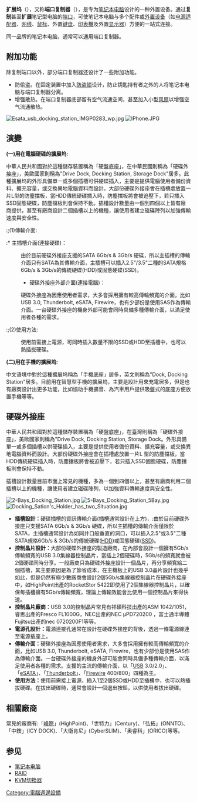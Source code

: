 {{unreferenced|time=2019-12-18T15:23:56+00:00}}
{{Original research|time=2021-08-02}}
{{noteTA
|G1=IT
|1=zh-cn:坞;zh-tw:埠;
}}
{{各地中文名
 | 名詞 = 擴充埠<!-- 相關名詞，填一個即可，將隨條目語言變種進行字詞轉換 -->
 | 圖像 = <!-- 圖檔名稱（省略File:字頭） -->
 | 說明 = -<!-- 圖檔說明，將隨條目語言變種進行字詞轉換 -->
 | 臺灣 = 擴充埠<!-- 若不填寫香港一項，則標籤顯示為港臺 -->
 | 香港 = 
 | 中國 = 扩展坞
}}
'''扩展坞'''（{{lang|en|Docking station}}），又称'''端口复制器'''（{{lang|en|Port Replicator}}），是专为[[笔记本电脑|笔记本电脑]]设计的一种外置设备。通过'''复制'''甚至'''扩展'''笔记型电脑的[[端口|端口]]，可使笔记本电脑与多个配件或[[外置设备|外置设备]]（如[[电源适配器|电源适配器]]、[[网线|网线]]、[[鼠标|鼠标]]、外置[[键盘|键盘]]、[[印表機|印表機]]及外置[[显示器|显示器]]）方便的一站式连接。

同一品牌的笔记本电脑，通常可以通用端口复制器。

== 附加功能 ==
除复制端口以外，部分端口复制器还设计了一些附加功能。
*防偷盗。在固定装置中加入[[防盗锁|防盗锁]]设计，防止钥匙持有者之外的人将笔记本电脑与端口复制器分离。
*增强散热。在端口复制器底部留有空气流通空间，甚至加入小型[[风扇|风扇]]以增强空气流通散热。

[[File:Esata_usb_docking_station_IMGP0283_wp.jpg|thumb]]
[[File:IPhone.JPG|thumb]]

== 演變 ==
'''(一)用在電腦硬碟的擴展坞:'''

中華人民共和國對於這種儲存裝置稱為「硬盤底座」，在中華民國則稱為「硬碟外接座」，美歐國家則稱為"Drive Dock, Docking Station, Storage Dock"居多。此種擴展坞的外形具備單一或多個插槽可供硬碟插入，主要是提供電腦使用者備份資料、擴充容量，或交換異地電腦資料而設計。大部份硬碟外接座會在插槽處放置一片L型的防塵擋板，當HDD傳統硬碟插入時，防塵擋板將會被迫壓下，若只插入SSD固態硬碟，防塵擋板則會保持不動。插槽設計數量由一個到四個以上皆有廠商提供，甚至有廠商設計二個插槽以上的機種，讓使用者建立磁碟陣列以加強傳輸速度與安全性。

:;(1)傳輸介面:
:* 主插槽介面(連接硬碟)：
:由於目前硬碟外接座支援的SATA 6Gb/s & 3Gb/s 硬碟，所以主插槽的傳輸介面只有SATA為其傳輸介面，主插槽可以插入2.5"/3.5"二種的SATA規格6Gb/s & 3Gb/s的傳統硬碟(HDD)或固態硬碟(SSD)。
:* 硬碟外接座外部介面(連接電腦)：
:硬碟外接座為因應使用者需求，大多會採用擁有較高傳輸頻寬的介面，比如USB 3.0, Thunderbolt, eSATA, Firewire，也有少部份是使用SAS作為傳輸介面。一台硬碟外接座的機身外部可能會同時具備多種傳輸介面，以滿足使用者各種的需求。

:;(2)使用方法:
:使用前需接上電源，可同時插入數量不限的SSD或HDD至插槽中，也可以熱插拔硬碟。

'''(二)用在手機的擴展坞:'''

中文语境中對於這種擴展坞稱為「手機底座」居多，英文則稱為"Dock, Docking Station"居多。目前用在智慧型手機的擴展坞，主要是設計用來充電居多，但是也有廠商設計出更多功能，比如協助手機擴音、為汽車用戶提供吸盤式的底座方便放置手機等等。

== 硬碟外接座 ==
中華人民共和國對於這種儲存裝置稱為「硬盤底座」，在臺灣則稱為「硬碟外接座」，美歐國家則稱為"Drive Dock, Docking Station, Storage Dock。外形具備單一或多個插槽以供硬碟插入，主要是提供使用者備份資料、擴充容量，或交換異地電腦資料而設計。大部份硬碟外接座會在插槽處放置一片L 型的防塵擋板，當HDD傳統硬碟插入時，防塵擋板將會被迫壓下，若只插入SSD固態硬碟，防塵擋板則會保持不動。

插槽設計數量目前市面上常見的機種，多為一個到四個以上，甚至有廠商利用二個插槽以上的機種，讓使用者建立磁碟陣列，以加強資料傳輸速度與安全性。

[[File:2-Bays_Docking_Station.jpg|thumb]]
[[File:5-Bays_Docking_Station_5Bay.jpg|thumb]]
[[File:Docking_Sation's_Holder_has_two_Situation.jpg|thumb]]

* '''插槽設計：'''硬碟插槽的資訊傳輸介面(插槽通常設計在上方)，:由於目前硬碟外接座只支援SATA 6Gb/s & 3Gb/s 硬碟，所以主插槽的傳輸介面僅限於SATA，主插槽通常設計為如同井口般垂直的洞口，可以插入2.5"或3.5"二種SATA規格6Gb/s & 3Gb/s的傳統硬碟([[HDD|HDD]])或固態硬碟([[固态硬盘|SSD]])。
* '''控制晶片設計：'''大部份硬碟外接座的製造廠商，在內部會設計一個擁有5Gb/s傳輸頻寬的USB 3.0集線器控制晶片，當插上2個硬碟時，5Gb/s的頻寬就會被2個硬碟同時分享。一般廠商只為硬碟外接座設計一個晶片，再分享頻寬給二個插槽，其主要原因是為了節省成本，在主機板上的USB 3.0晶片設計也幾乎如此，但是仍然有極少數廠商會設計2個5Gb/s集線器控制晶片在硬碟外接座中，如HighPoint出產的RocketStor 5422即使用了2個集線器控制晶片，以確保每插槽擁有5Gb/s傳輸頻寬，理論上傳輸效能會比使用一個控制晶片來得快速。
* '''控制晶片廠商：'''USB 3.0的控制晶片常見有祥碩科技出產的ASM 1042/1051，睿思出產的Fresco FL1000G，NEC出產的NEC μPD720200 ，富士通半導體Fujitsu出產的nec 0720200F1等等。
* '''電源孔設計：'''電源連接孔通常在設計在硬碟外接座的背後，透過一條電源線連至電源插座上。
*'''傳輸介面：'''硬碟外接座為因應使用者需求，大多會採用擁有較高傳輸頻寬的介面，比如USB 3.0, Thunderbolt, eSATA, Firewire，也有少部份是使用SAS作為傳輸介面。一台硬碟外接座的機身外部可能會同時具備多種傳輸介面，以滿足使用者各種的需求。支援的主流的傳輸介面，以「[[USB|USB]] 3.0/2.0」、「[[eSATA|eSATA]]」、「[[Thunderbolt|Thunderbolt]]」、「[[Firewire|Firewire]] 400/800」四種為主。
*'''使用方法：'''使用前需接上電源，插入1至2個SSD或HDD至插槽中，也可以熱插拔硬碟。在拔出硬碟時，通常會設計一個退出按鈕，以供使用者拔出硬碟。

== 相關廠商 ==
常見的廠商有:「[[峰際科技|峰際]]」(HighPoint)、「世特力」(Century)、「弘拓」(ONNTO)、「中銨」(ICY DOCK)、「大衛肯尼」(CyberSLIM)、「奥睿科」(ORICO)等等。

== 参见 ==
*[[笔记本电脑|笔记本电脑]]
*[[RAID|RAID]]
*[[KVM切換器|KVM切換器]]

[[Category:電腦週邊設備|Category:電腦週邊設備]]